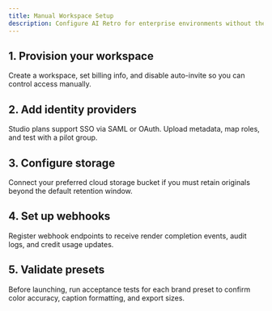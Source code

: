 ```yaml
---
title: Manual Workspace Setup
description: Configure AI Retro for enterprise environments without the quick start wizard.
---
```


## 1. Provision your workspace

Create a workspace, set billing info, and disable auto-invite so you can control access manually.

## 2. Add identity providers

Studio plans support SSO via SAML or OAuth. Upload metadata, map roles, and test with a pilot group.

## 3. Configure storage

Connect your preferred cloud storage bucket if you must retain originals beyond the default retention window.

## 4. Set up webhooks

Register webhook endpoints to receive render completion events, audit logs, and credit usage updates.

## 5. Validate presets

Before launching, run acceptance tests for each brand preset to confirm color accuracy, caption formatting, and export sizes.

